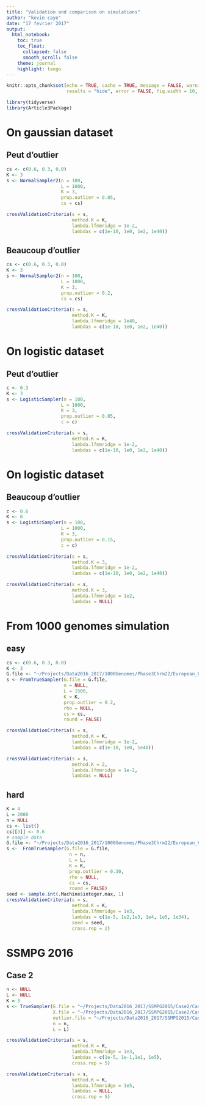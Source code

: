 ```yaml
---
title: "Validation and comparison on simulations"
author: "kevin caye"
date: "17 fevrier 2017"
output:
  html_notebook:
    toc: true
    toc_float:
      collapsed: false
      smooth_scroll: false
    theme: journal
    highlight: tango
---
```




```r
knitr::opts_chunk$set(echo = TRUE, cache = TRUE, message = FALSE, warning = FALSE,
                      results = "hide", error = FALSE, fig.width = 10, fig.width = 10)
```

```r
library(tidyverse)
library(Article3Package)
```

# On gaussian dataset
## Peut d'outlier

```r
cs <- c(0.6, 0.3, 0.0)
K <- 3
s <- NormalSampler2(n = 100,
                    L = 1000,
                    K = 3,
                    prop.outlier = 0.05,
                    cs = cs)

crossValidationCriteria(s = s, 
                        method.K = K, 
                        lambda.lfmmridge = 1e-2, 
                        lambdas = c(1e-10, 1e0, 1e2, 1e40))
```

## Beaucoup d'outlier

```r
cs <- c(0.6, 0.3, 0.0)
K <- 3
s <- NormalSampler2(n = 100,
                    L = 1000,
                    K = 3,
                    prop.outlier = 0.2,
                    cs = cs)

crossValidationCriteria(s = s, 
                        method.K = K, 
                        lambda.lfmmridge = 1e40, 
                        lambdas = c(1e-10, 1e0, 1e2, 1e40))
```

# On logistic dataset
## Peut d'outlier

```r
c <- 0.3
K <- 3
s <- LogisticSampler(n = 100,
                    L = 1000,
                    K = 3,
                    prop.outlier = 0.05,
                    c = c)

crossValidationCriteria(s = s, 
                        method.K = K, 
                        lambda.lfmmridge = 1e-2, 
                        lambdas = c(1e-10, 1e0, 1e2, 1e40))
```

# On logistic dataset
## Beaucoup d'outlier

```r
c <- 0.6
K <- 6
s <- LogisticSampler(n = 100,
                    L = 1000,
                    K = 3,
                    prop.outlier = 0.15,
                    c = c)

crossValidationCriteria(s = s, 
                        method.K = 3, 
                        lambda.lfmmridge = 1e-2, 
                        lambdas = c(1e-10, 1e0, 1e2, 1e40))
```

```r
crossValidationCriteria(s = s, 
                        method.K = 3, 
                        lambda.lfmmridge = 1e2, 
                        lambdas = NULL)
```

# From 1000 genomes simulation

## easy

```r
cs <- c(0.6, 0.3, 0.0)
K <- 3
G.file <- "~/Projects/Data2016_2017/1000Genomes/Phase3Chrm22/European_Chrm22.rds"
s <- FromTrueSampler(G.file = G.file,
                     n = NULL,
                     L = 1500,
                     K = K,
                     prop.outlier = 0.2,
                     rho = NULL,
                     cs = cs,
                     round = FALSE)

crossValidationCriteria(s = s, 
                        method.K = K, 
                        lambda.lfmmridge = 1e-2, 
                        lambdas = c(1e-10, 1e0, 1e40))
```

```r
crossValidationCriteria(s = s, 
                        method.K = 2, 
                        lambda.lfmmridge = 1e-2, 
                        lambdas = NULL)
```


## hard

```r
K = 4
L = 2000
n = NULL
cs <- list()
cs[[3]] <- 0.6
# sample data
G.file <- "~/Projects/Data2016_2017/1000Genomes/Phase3Chrm22/European_Chrm22.rds"
s <-  FromTrueSampler(G.file = G.file,
                       n = n,
                       L = L,
                       K = K,
                       prop.outlier = 0.30,
                       rho = NULL,
                       cs = cs,
                       round = FALSE)
seed <- sample.int(.Machine$integer.max, 1)
crossValidationCriteria(s = s, 
                        method.K = K, 
                        lambda.lfmmridge = 1e3, 
                        lambdas = c(1e-5, 1e2,1e3, 1e4, 1e5, 1e34),
                        seed = seed,
                        cross.rep = 2)
```


# SSMPG 2016

## Case 2

```r
n <- NULL
L <- NULL
K = 3
s <- TrueSampler(G.file = "~/Projects/Data2016_2017/SSMPG2015/Case2/Case2.lfmm",
                 X.file = "~/Projects/Data2016_2017/SSMPG2015/Case2/Case2.env",
                 outlier.file = "~/Projects/Data2016_2017/SSMPG2015/Case2/Case2.outlier",
                 n = n,
                 L = L)

crossValidationCriteria(s = s, 
                        method.K = K, 
                        lambda.lfmmridge = 1e3, 
                        lambdas = c(1e-5, 1e-1,1e1, 1e5),
                        cross.rep = 5)

```

```r
crossValidationCriteria(s = s, 
                        method.K = K, 
                        lambda.lfmmridge = 1e5, 
                        lambdas = NULL,
                        cross.rep = 5)
```

